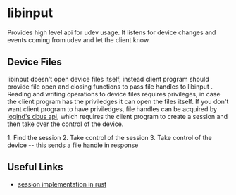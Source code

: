 = libinput =

Provides high level api for udev usage. It listens for device changes and events coming from udev and let the client know. 

== Device Files ==
libinput doesn't open device files itself, instead client program should provide file open and closing functions to pass file handles to libinput . Reading and writing operations to device files requires privileges, in case the client program has the priviledges it can open the files itself. If you don't want client program to have priviledges, file handles can be acquired by [[logind#DBus Api|logind's dbus api]], which requires the client program to create a session and then take over the control of the device.

1. Find the session
2. Take control of the session
3. Take control of the device -- this sends a file handle in response

== Useful Links ==

* [https://github.com/Smithay/smithay/blob/master/src/backend/session/dbus/logind.rs#L79 session implementation in rust]
